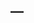 ---
---

<link rel="stylesheet" href="styles.css" type="text/css">
<link rel="stylesheet" href="site_libs/academicons-1.8.6/css/academicons.css" type="text/css">

<script src="https://dataverse.harvard.edu/resources/js/widgets.js?alias=hamelbrian&amp;dvUrl=https://dataverse.harvard.edu&amp;widgetScope=hamelbrian&amp;widget=iframe&amp;heightPx=500"></script>
